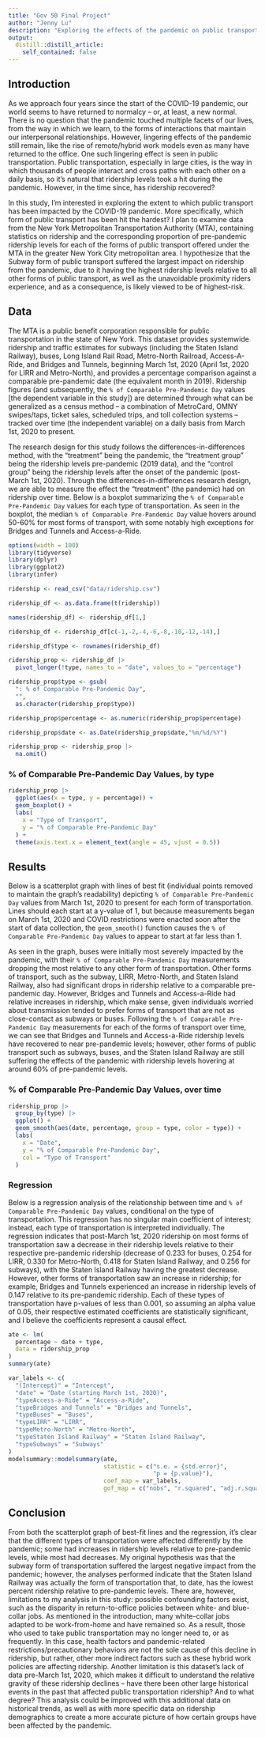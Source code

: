 ```yaml
---
title: "Gov 50 Final Project"
author: "Jenny Lu"
description: "Exploring the effects of the pandemic on public transport systems"
output:
  distill::distill_article:
    self_contained: false
---
```


## Introduction
As we approach four years since the start of the COVID-19 pandemic, our world seems to have returned to normalcy – or, at least, a new normal. There is no question that the pandemic touched multiple facets of our lives, from the way in which we learn, to the forms of interactions that maintain our interpersonal relationships. However, lingering effects of the pandemic still remain, like the rise of remote/hybrid work models even as many have returned to the office. One such lingering effect is seen in public transportation. Public transportation, especially in large cities, is the way in which thousands of people interact and cross paths with each other on a daily basis, so it’s natural that ridership levels took a hit during the pandemic. However, in the time since, has ridership recovered? 

In this study, I’m interested in exploring the extent to which public transport has been impacted by the COVID-19 pandemic. More specifically, which form of public transport has been hit the hardest? I plan to examine data from the New York Metropolitan Transportation Authority (MTA), containing statistics on ridership and the corresponding proportion of pre-pandemic ridership levels for each of the forms of public transport offered under the MTA in the greater New York City metropolitan area. I hypothesize that the Subway form of public transport suffered the largest impact on ridership from the pandemic, due to it having the highest ridership levels relative to all other forms of public transport, as well as the unavoidable proximity riders experience, and as a consequence, is likely viewed to be of highest-risk.

## Data
The MTA is a public benefit corporation responsible for public transportation in the state of New York. This dataset provides systemwide ridership and traffic estimates for subways (including the Staten Island Railway), buses, Long Island Rail Road, Metro-North Railroad, Access-A-Ride, and Bridges and Tunnels, beginning March 1st, 2020 (April 1st, 2020 for LIRR and Metro-North), and provides a percentage comparison against a comparable pre-pandemic date (the equivalent month in 2019). Ridership figures (and subsequently, the `% of Comparable Pre-Pandemic Day` values [the dependent variable in this study]) are determined through what can be generalized as a census method -- a combination of MetroCard, OMNY swipes/taps, ticket sales, scheduled trips, and toll collection systems -- tracked over time (the independent variable) on a daily basis from March 1st, 2020 to present.

The research design for this study follows the differences-in-differences method, with the "treatment" being the pandemic, the "treatment group" being the ridership levels pre-pandemic (2019 data), and the "control group" being the ridership levels after the onset of the pandemic (post-March 1st, 2020). Through the differences-in-differences research design, we are able to measure the effect the "treatment" (the pandemic) had on ridership over time. Below is a boxplot summarizing the `% of Comparable Pre-Pandemic Day` values for each type of transportation. As seen in the boxplot, the median `% of Comparable Pre-Pandemic Day` value hovers around 50-60% for most forms of transport, with some notably high exceptions for Bridges and Tunnels and Access-a-Ride.

```r
options(width = 100)
library(tidyverse)
library(dplyr)
library(ggplot2)
library(infer)
```

```r
ridership <- read_csv("data/ridership.csv")

ridership_df <- as.data.frame(t(ridership))

names(ridership_df) <- ridership_df[1,]

ridership_df <- ridership_df[c(-1,-2,-4,-6,-8,-10,-12,-14),]

ridership_df$type <- rownames(ridership_df)

ridership_prop <- ridership_df |>
  pivot_longer(!type, names_to = "date", values_to = "percentage")

ridership_prop$type <- gsub(
  ": % of Comparable Pre-Pandemic Day", 
  "", 
  as.character(ridership_prop$type))

ridership_prop$percentage <- as.numeric(ridership_prop$percentage)

ridership_prop$date <- as.Date(ridership_prop$date,"%m/%d/%Y")

ridership_prop <- ridership_prop |>
  na.omit()
```

### % of Comparable Pre-Pandemic Day Values, by type
``` r
ridership_prop |>
  ggplot(aes(x = type, y = percentage)) +
  geom_boxplot() +
  labs(
    x = "Type of Transport",
    y = "% of Comparable Pre-Pandemic Day"
  ) +
  theme(axis.text.x = element_text(angle = 45, vjust = 0.5))

```

## Results
Below is a scatterplot graph with lines of best fit (individual points removed to maintain the graph's readability) depicting `% of Comparable Pre-Pandemic Day` values from March 1st, 2020 to present for each form of transportation. Lines should each start at a y-value of 1, but because measurements began on March 1st, 2020 and COVID restrictions were enacted soon after the start of data collection, the `geom_smooth()` function causes the `% of Comparable Pre-Pandemic Day` values to appear to start at far less than 1.

As seen in the graph, buses were initially most severely impacted by the pandemic, with their `% of Comparable Pre-Pandemic Day` measurements dropping the most relative to any other form of transportation. Other forms of transport, such as the subway, LIRR, Metro-North, and Staten Island Railway, also had significant drops in ridership relative to a comparable pre-pandemic day. However, Bridges and Tunnels and Access-a-Ride had relative increases in ridership, which make sense, given individuals worried about transmission tended to prefer forms of transport that are not as close-contact as subways or buses. Following the `% of Comparable Pre-Pandemic Day` measurements for each of the forms of transport over time, we can see that Bridges and Tunnels and Access-a-Ride ridership levels have recovered to near pre-pandemic levels; however, other forms of public transport such as subways, buses, and the Staten Island Railway are still suffering the effects of the pandemic with ridership levels hovering at around 60% of pre-pandemic levels.

### % of Comparable Pre-Pandemic Day Values, over time
```r
ridership_prop |>
  group_by(type) |>
  ggplot() + 
  geom_smooth(aes(date, percentage, group = type, color = type)) +
  labs(
    x = "Date",
    y = "% of Comparable Pre-Pandemic Day",
    col = "Type of Transport"
  )
```

### Regression
Below is a regression analysis of the relationship between time and `% of Comparable Pre-Pandemic Day` values, conditional on the type of transportation. This regression has no singular main coefficient of interest; instead, each type of transportation is interpreted individually. The regression indicates that post-March 1st, 2020 ridership on most forms of transportation saw a decrease in their ridership levels relative to their respective pre-pandemic ridership (decrease of 0.233 for buses, 0.254 for LIRR, 0.330 for Metro-North, 0.418 for Staten Island Railway, and 0.256 for subways), with the Staten Island Railway having the greatest decrease. However, other forms of transportation saw an increase in ridership; for example, Bridges and Tunnels experienced an increase in ridership levels of 0.147 relative to its pre-pandemic ridership. Each of these types of transportation have p-values of less than 0.001, so assuming an alpha value of 0.05, their respective estimated coefficients are statistically significant, and I believe the coefficients represent a causal effect.

```r
ate <- lm(
  percentage ~ date + type,
  data = ridership_prop
)
summary(ate)

var_labels <- c(
  "(Intercept)" = "Intercept",
  "date" = "Date (starting March 1st, 2020)",
  "typeAccess-a-Ride" = "Access-a-Ride",
  "typeBridges and Tunnels" = "Bridges and Tunnels",
  "typeBuses" = "Buses",
  "typeLIRR" = "LIRR",
  "typeMetro-North" = "Metro-North",
  "typeStaten Island Railway" = "Staten Island Railway",
  "typeSubways" = "Subways"
)
modelsummary::modelsummary(ate,
                           statistic = c("s.e. = {std.error}",
                                         "p = {p.value}"),
                           coef_map = var_labels,
                           gof_map = c("nobs", "r.squared", "adj.r.squared"))
```

## Conclusion
From both the scatterplot graph of best-fit lines and the regression, it's clear that the different types of transportation were affected differently by the pandemic; some had increases in ridership levels relative to pre-pandemic levels, while most had decreases. My original hypothesis was that the subway form of transportation suffered the largest negative impact from the pandemic; however, the analyses performed indicate that the Staten Island Railway was actually the form of transportation that, to date, has the lowest percent ridership relative to pre-pandemic levels. There are, however, limitations to my analysis in this study: possible confounding factors exist, such as the disparity in return-to-office policies between white- and blue-collar jobs. As mentioned in the introduction, many white-collar jobs adapted to be work-from-home and have remained so. As a result, those who used to take public transportation may no longer need to, or as frequently. In this case, health factors and pandemic-related restrictions/precautionary behaviors are not the sole cause of this decline in ridership, but rather, other more indirect factors such as these hybrid work policies are affecting ridership. Another limitation is this dataset's lack of data pre-March 1st, 2020, which makes it difficult to understand the relative gravity of these ridership declines -- have there been other large historical events in the past that affected public transportation ridership? And to what degree? This analysis could be improved with this additional data on historical trends, as well as with more specific data on ridership demographics to create a more accurate picture of how certain groups have been affected by the pandemic.
